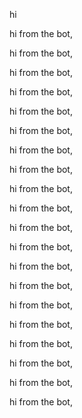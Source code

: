 hi

hi from the bot, 

hi from the bot, 

hi from the bot, 

hi from the bot, 

hi from the bot, 

hi from the bot, 

hi from the bot, 

hi from the bot, 

hi from the bot, 

hi from the bot, 

hi from the bot, 

hi from the bot, 

hi from the bot, 

hi from the bot, 

hi from the bot, 

hi from the bot, 

hi from the bot, 

hi from the bot, 

hi from the bot, 

hi from the bot, 